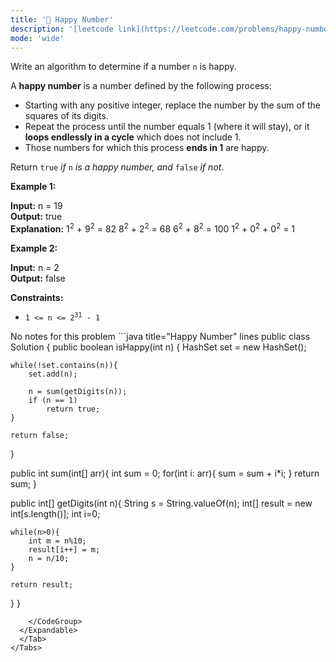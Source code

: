 ```yaml
---
title: '🧩 Happy Number'
description: '[leetcode link](https://leetcode.com/problems/happy-number/description/)'
mode: 'wide'
---
```

<Tabs>
  <Tab title="Question" icon="circle-question" iconType="regular">
    <Card>
      <p>Write an algorithm to determine if a number <code>n</code> is happy.</p>  <p>A <strong>happy number</strong> is a number defined by the following process:</p>  <ul>  <li>Starting with any positive integer, replace the number by the sum of the squares of its digits.</li>  <li>Repeat the process until the number equals 1 (where it will stay), or it <strong>loops endlessly in a cycle</strong> which does not include 1.</li>  <li>Those numbers for which this process <strong>ends in 1</strong> are happy.</li> </ul>  <p>Return <code>true</code> <em>if</em> <code>n</code> <em>is a happy number, and</em> <code>false</code> <em>if not</em>.</p>   <p><strong class="example">Example 1:</strong></p>   <strong>Input:</strong> n = 19 <br/> <strong>Output:</strong> true <br/> <strong>Explanation:</strong> 1<sup>2</sup> + 9<sup>2</sup> = 82 8<sup>2</sup> + 2<sup>2</sup> = 68 6<sup>2</sup> + 8<sup>2</sup> = 100 1<sup>2</sup> + 0<sup>2</sup> + 0<sup>2</sup> = 1   <p><strong class="example">Example 2:</strong></p>   <strong>Input:</strong> n = 2 <br/> <strong>Output:</strong> false    <p><strong>Constraints:</strong></p>  <ul>  <li><code>1 &lt;= n &lt;= 2<sup>31</sup> - 1</code></li> </ul> 
    </Card>
  </Tab>
  <Tab title="Solution" icon="lightbulb" iconType="regular" >
    <Card>
      No notes for this problem
    </Card>
  <Expandable title="code">
    <CodeGroup dropdown>
```java title="Happy Number" lines
public class Solution {
    public boolean isHappy(int n) {
    HashSet<Integer> set = new HashSet<Integer>();
 
    while(!set.contains(n)){
        set.add(n);
 
        n = sum(getDigits(n));
        if (n == 1)
            return true;
    }
 
    return false;
}
 
public int sum(int[] arr){
    int sum = 0;
    for(int i: arr){
        sum = sum + i*i;
    }
    return sum;
}
 
public int[] getDigits(int n){
    String s = String.valueOf(n);
    int[] result = new int[s.length()];
    int i=0;
 
    while(n>0){
        int m = n%10;
        result[i++] = m;
        n = n/10;
    }
 
    return result;
}
}
```
    </CodeGroup>
  </Expandable>
  </Tab>
</Tabs>